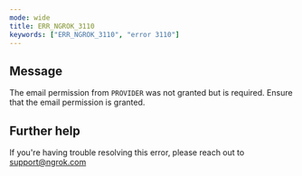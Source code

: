 ```yaml
---
mode: wide
title: ERR_NGROK_3110
keywords: ["ERR_NGROK_3110", "error 3110"]
---
```


## Message

The email permission from `PROVIDER` was not granted but is required. Ensure that the email permission is granted.

## Further help

If you're having trouble resolving this error, please reach out to [support@ngrok.com](mailto:support@ngrok.com?subject=Help%20with%20ERR_NGROK_3110)
